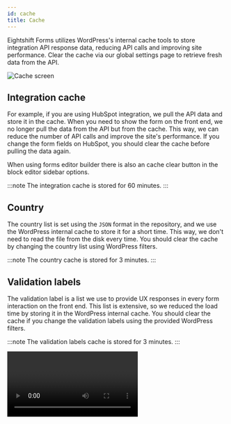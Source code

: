 ```yaml
---
id: cache
title: Cache
---
```



Eightshift Forms utilizes WordPress's internal cache tools to store integration API response data, reducing API calls and improving site performance. Clear the cache via our global settings page to retrieve fresh data from the API.

![Cache screen](/img/forms/cache.webp)

## Integration cache

For example, if you are using HubSpot integration, we pull the API data and store it in the cache. When you need to show the form on the front end, we no longer pull the data from the API but from the cache. This way, we can reduce the number of API calls and improve the site's performance. If you change the form fields on HubSpot, you should clear the cache before pulling the data again.

When using forms editor builder there is also an cache clear button in the block editor sidebar options.

:::note
The integration cache is stored for 60 minutes.
:::

## Country

The country list is set using the `JSON` format in the repository, and we use the WordPress internal cache to store it for a short time. This way, we don't need to read the file from the disk every time. You should clear the cache by changing the country list using WordPress filters.

:::note
The country cache is stored for 3 minutes.
:::

## Validation labels

The validation label is a list we use to provide UX responses in every form interaction on the front end. This list is extensive, so we reduced the load time by storing it in the WordPress internal cache. You should clear the cache if you change the validation labels using the provided WordPress filters.

:::note
The validation labels cache is stored for 3 minutes.
:::

<Video type='forms' video='cache' />
